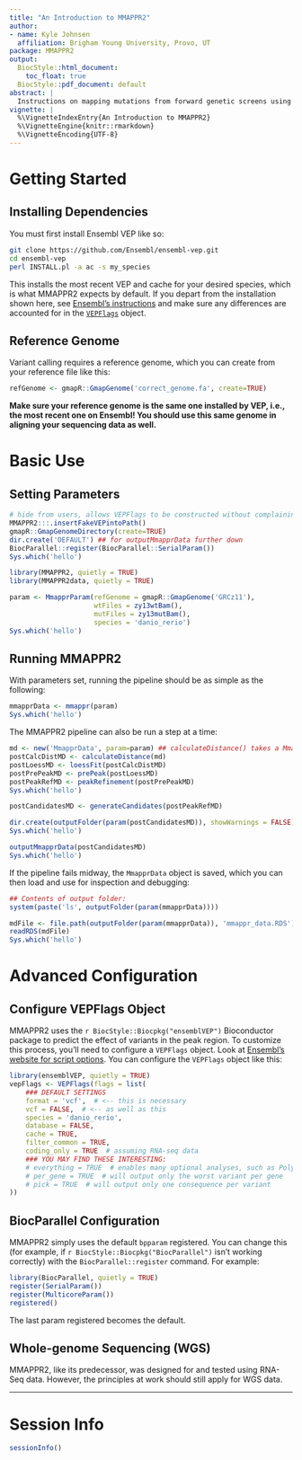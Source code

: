 ```yaml
---
title: "An Introduction to MMAPPR2"
author:
- name: Kyle Johnsen
  affiliation: Brigham Young University, Provo, UT
package: MMAPPR2
output: 
  BiocStyle::html_document:
    toc_float: true
  BiocStyle::pdf_document: default
abstract: |
  Instructions on mapping mutations from forward genetic screens using MMAPPR2.
vignette: |
  %\VignetteIndexEntry{An Introduction to MMAPPR2}
  %\VignetteEngine{knitr::rmarkdown}
  %\VignetteEncoding{UTF-8}  
---
```


# Getting Started

## Installing Dependencies
You must first install Ensembl VEP like so:
```bash
git clone https://github.com/Ensembl/ensembl-vep.git
cd ensembl-vep
perl INSTALL.pl -a ac -s my_species
```

This installs the most recent VEP and cache for your desired species, which is what MMAPPR2 expects by default.
If you depart from the installation shown here, see [Ensembl's instructions](http://www.ensembl.org/info/docs/tools/vep/script/vep_download.html#installer)
and make sure any differences are accounted for in the
[`VEPFlags`](#configure-vepflags-object) object.

## Reference Genome
Variant calling requires a reference genome, which you can create from your reference file like this:
```r
refGenome <- gmapR::GmapGenome('correct_genome.fa', create=TRUE)
```

**Make sure your reference genome is the same one installed by VEP, i.e., the most recent one on Ensembl! You should use this same genome in aligning your sequencing data as well.**

# Basic Use

## Setting Parameters
```r
# hide from users, allows VEPFlags to be constructed without complaining
MMAPPR2:::.insertFakeVEPintoPath()
gmapR::GmapGenomeDirectory(create=TRUE)
dir.create('DEFAULT') ## for outputMmapprData further down
BiocParallel::register(BiocParallel::SerialParam())
Sys.which('hello')
```
```r
library(MMAPPR2, quietly = TRUE)
library(MMAPPR2data, quietly = TRUE)

param <- MmapprParam(refGenome = gmapR::GmapGenome('GRCz11'),
                     wtFiles = zy13wtBam(),
                     mutFiles = zy13mutBam(),
                     species = 'danio_rerio')
Sys.which('hello')
```

## Running MMAPPR2
With parameters set, running the pipeline should be as simple as the following:
```r
mmapprData <- mmappr(param)
Sys.which('hello')
```

The MMAPPR2 pipeline can also be run a step at a time:
```r
md <- new('MmapprData', param=param) ## calculateDistance() takes a MmapprData object
postCalcDistMD <- calculateDistance(md)
postLoessMD <- loessFit(postCalcDistMD)
postPrePeakMD <- prePeak(postLoessMD)
postPeakRefMD <- peakRefinement(postPrePeakMD)
Sys.which('hello')
```
```r
postCandidatesMD <- generateCandidates(postPeakRefMD)
```
```r
dir.create(outputFolder(param(postCandidatesMD)), showWarnings = FALSE)
Sys.which('hello')
```
```r
outputMmapprData(postCandidatesMD)
Sys.which('hello')
```

If the pipeline fails midway, the `MmapprData` object is saved, which you can then load
and use for inspection and debugging:
```r
## Contents of output folder:
system(paste('ls', outputFolder(param(mmapprData))))

mdFile <- file.path(outputFolder(param(mmapprData)), 'mmappr_data.RDS')
readRDS(mdFile)
Sys.which('hello')
```


# Advanced Configuration

## Configure VEPFlags Object
MMAPPR2 uses the `r BiocStyle::Biocpkg("ensemblVEP")` Bioconductor package to predict the effect of variants in the peak region. 
To customize this process, you'll need to configure a `VEPFlags` object. Look at [Ensembl's website for script options](http://uswest.ensembl.org/info/docs/tools/vep/script/vep_options.html). You can configure the `VEPFlags` object like this:
```r
library(ensemblVEP, quietly = TRUE)
vepFlags <- VEPFlags(flags = list(
    ### DEFAULT SETTINGS
    format = 'vcf',  # <-- this is necessary
    vcf = FALSE,  # <-- as well as this
    species = 'danio_rerio',
    database = FALSE,
    cache = TRUE,
    filter_common = TRUE,
    coding_only = TRUE  # assuming RNA-seq data
    ### YOU MAY FIND THESE INTERESTING:
    # everything = TRUE  # enables many optional analyses, such as Polyphen and SIFT
    # per_gene = TRUE  # will output only the worst variant per gene
    # pick = TRUE  # will output only one consequence per variant
))
```

## BiocParallel Configuration
MMAPPR2 simply uses the default `bpparam` registered. You can change this (for example, if `r BiocStyle::Biocpkg("BiocParallel")` isn't working correctly) with the `BiocParallel::register` command. For example:
```r
library(BiocParallel, quietly = TRUE)
register(SerialParam())
register(MulticoreParam())
registered()
```

The last param registered becomes the default.

## Whole-genome Sequencing (WGS)
MMAPPR2, like its predecessor, was designed for and tested using RNA-Seq data. However, the principles at work should still apply for WGS data.


-----------------
# Session Info
```r
sessionInfo()
```
